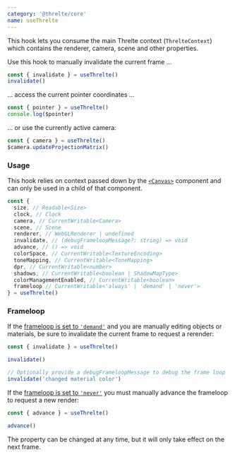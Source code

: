 ```yaml
---
category: '@threlte/core'
name: useThrelte
---
```


This hook lets you consume the main Threlte context (`ThrelteContext`) which contains the renderer, camera, scene and other properties.

Use this hook to manually invalidate the current frame …

```ts
const { invalidate } = useThrelte()
invalidate()
```

… access the current pointer coordinates …

```ts
const { pointer } = useThrelte()
console.log($pointer)
```

… or use the currently active camera:

```ts
const { camera } = useThrelte()
$camera.updateProjectionMatrix()
```

### Usage

This hook relies on context passed down by the [`<Canvas>`](/docs/reference/core/canvas) component and can only be used in a child of that component.

```ts
const {
  size, // Readable<Size>
  clock, // Clock
  camera, // CurrentWritable<Camera>
  scene, // Scene
  renderer, // WebGLRenderer | undefined
  invalidate, // (debugFrameloopMessage?: string) => void
  advance, // () => void
  colorSpace, // CurrentWritable<TextureEncoding>
  toneMapping, // CurrentWritable<ToneMapping>
  dpr, // CurrentWritable<number>
  shadows, // CurrentWritable<boolean | ShadowMapType>
  colorManagementEnabled, // CurrentWritable<boolean>
  frameloop // CurrentWritable<'always' | 'demand' | 'never'>
} = useThrelte()
```

### Frameloop

If the [frameloop is set to `'demand'`](/core/canvas) and you are manually editing objects or materials, be sure to invalidate the current frame to request a rerender:

```ts
const { invalidate } = useThrelte()

invalidate()

// Optionally provide a debugFrameloopMessage to debug the frame loop
invalidate('changed material color')
```

If the [frameloop is set to `'never'`](/core/canvas) you must manually advance the frameloop to request a new render:

```ts
const { advance } = useThrelte()

advance()
```

The property can be changed at any time, but it will only take effect on the next frame.
